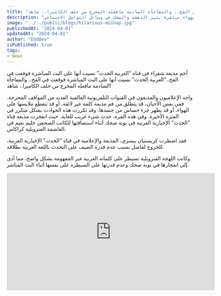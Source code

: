 ```yaml
---
title: "أجم مذيعة  شقراء في قناة “العربية الحدث” نسيت أنها على البث المباشرة فوقعت في الفخ..“العربية الحدث” نسيت أنها على البث المباشرة فوقعت في الفخ.. والمفاجأة الصادمة مافعله المخرج من خلف الكاميرا.. شاهد!"
description: "موقف مضحك: انفجار ضحك مذيعة أخبار عربية على الهواء مباشرة يثير الدهشة والضحك في وسائل التواصل الاجتماعي"
image: "../../public/blogs/hilarious-mishap.jpg"
publishedAt: "2024-04-01"
updatedAt: "2024-04-01"
author: "EddDev"
isPublished: true
tags:
- News
---
```


أجم مذيعة  شقراء في قناة “العربية الحدث” نسيت أنها على البث المباشرة فوقعت في الفخ..“العربية الحدث” نسيت أنها على البث المباشرة فوقعت في الفخ.. والمفاجأة الصادمة مافعله المخرج من خلف الكاميرا.. شاهد!

واجه الإعلاميون والمذيعون في القنوات التلفزيونية العالمية العديد من المواقف المحرجة. ففي بعض الأحيان، قد ينطلق من فم مذيعة كلمة غير لائقة، أو قد تنقطع ملابسها على الهواء، أو قد يظهر جزء حساس من جسدها. وقد تكررت هذه الحوادث بشكل متكرر في الفترة الأخيرة.
وفي هذه المرة، حدث شيء غريب للغاية. حيث انفجرت مذيعة قناة “الحدث” الإخبارية العربية في نوبة ضحك أثناء استضافتها للكاتب الصحفي حليم نعيم في العاصمة الفنزويلية كراكاس.

فقد اضطرت كريستيان بيسري، المذيعة والإعلامية في قناة “الحدث” الإخبارية العربية، للخروج لفاصل بسبب عدم قدرة الضيف على التحدث باللغة العربية بطلاقة.

وكانت اللهجة الفنزويلية تسيطر على كلماته العربية غير المفهومة بشكل واضح، مما أدى إلى انفجارها في نوبة ضحك وعدم قدرتها على السيطرة على نفسها أثناء البث المباشر.


<iframe width="560" height="315" src="https://www.youtube.com/embed/oJINO1Bgd8I" frameborder="0" allowfullscreen></iframe>



